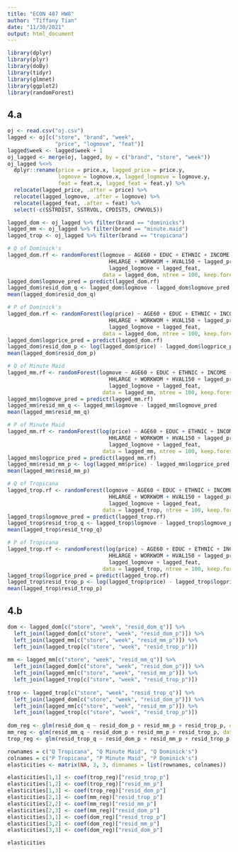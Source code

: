 ```yaml
---
title: "ECON 487 HW8"
author: "Tiffany Tian"
date: "11/30/2021"
output: html_document
---
```


```r
library(dplyr)
library(plyr)
library(doBy)
library(tidyr)
library(glmnet)
library(ggplot2)
library(randomForest)

```

## 4.a

```r
oj <- read.csv("oj.csv")
lagged <- oj[c("store", "brand", "week",
               "price", "logmove", "feat")]
lagged$week <- lagged$week + 1
oj_lagged <- merge(oj, lagged, by = c("brand", "store", "week"))
oj_lagged %<>%
  dplyr::rename(price = price.x, lagged_price = price.y,
                logmove = logmove.x, lagged_logmove = logmove.y,
                feat = feat.x, lagged_feat = feat.y) %>%
  relocate(lagged_price, .after = price) %>%
  relocate(lagged_logmove, .after = logmove) %>%
  relocate(lagged_feat, .after = feat) %>%
  select(-c(SSTRDIST, SSTRVOL, CPDIST5, CPWVOL5))

lagged_dom <- oj_lagged %>% filter(brand == "dominicks")
lagged_mm <- oj_lagged %>% filter(brand == "minute.maid")
lagged_trop <- oj_lagged %>% filter(brand == "tropicana")

# Q of Dominick's
lagged_dom.rf <- randomForest(logmove ~ AGE60 + EDUC + ETHNIC + INCOME +
                                HHLARGE + WORKWOM + HVAL150 + lagged_price +
                                lagged_logmove + lagged_feat,
                              data = lagged_dom, ntree = 100, keep.forest = TRUE)
lagged_dom$logmove_pred = predict(lagged_dom.rf)
lagged_dom$resid_dom_q <- lagged_dom$logmove - lagged_dom$logmove_pred
mean(lagged_dom$resid_dom_q)

# P of Dominick's
lagged_dom.rf <- randomForest(log(price) ~ AGE60 + EDUC + ETHNIC + INCOME +
                                HHLARGE + WORKWOM + HVAL150 + lagged_price +
                                lagged_logmove + lagged_feat,
                              data = lagged_dom, ntree = 100, keep.forest = TRUE)
lagged_dom$logprice_pred = predict(lagged_dom.rf)
lagged_dom$resid_dom_p <- log(lagged_dom$price) - lagged_dom$logprice_pred
mean(lagged_dom$resid_dom_p)

# Q of Minute Maid
lagged_mm.rf <- randomForest(logmove ~ AGE60 + EDUC + ETHNIC + INCOME +
                                HHLARGE + WORKWOM + HVAL150 + lagged_price +
                                lagged_logmove + lagged_feat,
                              data = lagged_mm, ntree = 100, keep.forest = TRUE)
lagged_mm$logmove_pred = predict(lagged_mm.rf)
lagged_mm$resid_mm_q <- lagged_mm$logmove - lagged_mm$logmove_pred
mean(lagged_mm$resid_mm_q)

# P of Minute Maid
lagged_mm.rf <- randomForest(log(price) ~ AGE60 + EDUC + ETHNIC + INCOME +
                                HHLARGE + WORKWOM + HVAL150 + lagged_price +
                                lagged_logmove + lagged_feat,
                              data = lagged_mm, ntree = 100, keep.forest = TRUE)
lagged_mm$logprice_pred = predict(lagged_mm.rf)
lagged_mm$resid_mm_p <- log(lagged_mm$price) - lagged_mm$logprice_pred
mean(lagged_mm$resid_mm_p)

# Q of Tropicana
lagged_trop.rf <- randomForest(logmove ~ AGE60 + EDUC + ETHNIC + INCOME +
                                HHLARGE + WORKWOM + HVAL150 + lagged_price +
                                lagged_logmove + lagged_feat,
                              data = lagged_trop, ntree = 100, keep.forest = TRUE)
lagged_trop$logmove_pred = predict(lagged_trop.rf)
lagged_trop$resid_trop_q <- lagged_trop$logmove - lagged_trop$logmove_pred
mean(lagged_trop$resid_trop_q)

# P of Tropicana
lagged_trop.rf <- randomForest(log(price) ~ AGE60 + EDUC + ETHNIC + INCOME +
                                HHLARGE + WORKWOM + HVAL150 + lagged_price +
                                lagged_logmove + lagged_feat,
                              data = lagged_trop, ntree = 100, keep.forest = TRUE)
lagged_trop$logprice_pred = predict(lagged_trop.rf)
lagged_trop$resid_trop_p <- log(lagged_trop$price) - lagged_trop$logprice_pred
mean(lagged_trop$resid_trop_p)
```

## 4.b

```r
dom <- lagged_dom[c("store", "week", "resid_dom_q")] %>%
  left_join(lagged_dom[c("store", "week", "resid_dom_p")]) %>%
  left_join(lagged_mm[c("store", "week", "resid_mm_p")]) %>%
  left_join(lagged_trop[c("store", "week", "resid_trop_p")])
  
mm <- lagged_mm[c("store", "week", "resid_mm_q")] %>%
  left_join(lagged_dom[c("store", "week", "resid_dom_p")]) %>%
  left_join(lagged_mm[c("store", "week", "resid_mm_p")]) %>%
  left_join(lagged_trop[c("store", "week", "resid_trop_p")])
  
trop <- lagged_trop[c("store", "week", "resid_trop_q")] %>%
  left_join(lagged_dom[c("store", "week", "resid_dom_p")]) %>%
  left_join(lagged_mm[c("store", "week", "resid_mm_p")]) %>%
  left_join(lagged_trop[c("store", "week", "resid_trop_p")])
  
dom_reg <- glm(resid_dom_q ~ resid_dom_p + resid_mm_p + resid_trop_p, data = dom)
mm_reg <- glm(resid_mm_q ~ resid_dom_p + resid_mm_p + resid_trop_p, data = mm)
trop_reg <- glm(resid_trop_q ~ resid_dom_p + resid_mm_p + resid_trop_p, data = trop)

rownames = c("Q Tropicana", "Q Minute Maid", "Q Dominick's")
colnames = c("P Tropicana", "P Minute Maid", "P Dominick's")
elasticities <- matrix(NA, 3, 3, dimnames = list(rownames, colnames))

elasticities[1,1] <- coef(trop_reg)["resid_trop_p"] 
elasticities[1,2] <- coef(trop_reg)["resid_mm_p"] 
elasticities[1,3] <- coef(trop_reg)["resid_dom_p"] 
elasticities[2,1] <- coef(mm_reg)["resid_trop_p"] 
elasticities[2,2] <- coef(mm_reg)["resid_mm_p"] 
elasticities[2,3] <- coef(mm_reg)["resid_dom_p"] 
elasticities[3,1] <- coef(dom_reg)["resid_trop_p"] 
elasticities[3,2] <- coef(dom_reg)["resid_mm_p"] 
elasticities[3,3] <- coef(dom_reg)["resid_dom_p"] 

elasticities
```


